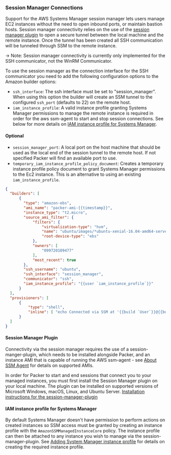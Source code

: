 ### Session Manager Connections

Support for the AWS Systems Manager session manager lets users manage EC2 instances without the need to open inbound ports, or maintain bastion hosts. Session manager connectivity relies on the use of the [session manager plugin](#session-manager-plugin) to open a secure tunnel between the local machine and the remote instance. Once the tunnel has been created all SSH communication will be tunneled through SSM to the remote instance.

-> Note: Session manager connectivity is currently only implemented for the SSH communicator, not the WinRM Communicator.

To use the session manager as the connection interface for the SSH communicator you need to add the following configuration options to the Amazon builder options:

 * `ssh_interface`: The ssh interface must be set to "session_manager".  When using this option the builder will create an SSM tunnel to the configured `ssh_port` (defaults to 22) on the remote host.
 * `iam_instance_profile`: A valid instance profile granting Systems Manager permissions to manage the remote instance is required in order for the aws ssm-agent to start and stop session connections.
 See below for more details on [IAM instance profile for Systems Manager](#iam-instance-profile-for-systems-manager).

#### Optional
 * `session_manager_port`: A local port on the host machine that should be used as the local end of the session tunnel to the remote host. If not specified Packer will find an available port to use.
 * `temporary_iam_instance_profile_policy_document`: Creates a temporary instance profile policy document to grant Systems Manager permissions to the Ec2 instance. This is an alternative to using an existing `iam_instance_profile`.

```json
{
  "builders": [
      {
        "type": "amazon-ebs",
        "ami_name": "packer-ami-{{timestamp}}",
        "instance_type": "t2.micro",
        "source_ami_filter": {
            "filters": {
                "virtualization-type": "hvm",
                "name": "ubuntu/images/*ubuntu-xenial-16.04-amd64-server-*",
                "root-device-type": "ebs"
            },
            "owners": [
                "099720109477"
            ],
            "most_recent": true
        },
        "ssh_username": "ubuntu",
        "ssh_interface": "session_manager",
        "communicator": "ssh",
        "iam_instance_profile": "{{user `iam_instance_profile`}}"
      }
  ],
  "provisioners": [
      {
          "type": "shell",
          "inline": [ "echo Connected via SSM at '{{build `User`}}@{{build `Host`}}:{{build `Port`}}'" ]
      }
  ]
}
```

#### Session Manager Plugin
Connectivity via the session manager requires the use of a session-manger-plugin, which needs to be installed alongside Packer, and an instance AMI that is capable of running the AWS ssm-agent - see [About SSM Agent](https://docs.aws.amazon.com/systems-manager/latest/userguide/prereqs-ssm-agent.html) for details on supported AMIs.


In order for Packer to start and end sessions that connect you to your managed instances, you must first install the Session Manager plugin on your local machine. The plugin can be installed on supported versions of Microsoft Windows, macOS, Linux, and Ubuntu Server.
[Installation instructions for the session-manager-plugin](https://docs.aws.amazon.com/systems-manager/latest/userguide/session-manager-working-with-install-plugin.html)

#### IAM instance profile for Systems Manager
By default Systems Manager doesn't have permission to perform actions on created instances so SSM access must be granted by creating an instance profile with the `AmazonSSMManagedInstanceCore` policy. The instance profile can then be attached to any instance you wish to manage via the session-manager-plugin. See [Adding System Manager instance profile](https://docs.aws.amazon.com/systems-manager/latest/userguide/setup-instance-profile.html#instance-profile-add-permissions) for details on creating the required instance profile.
